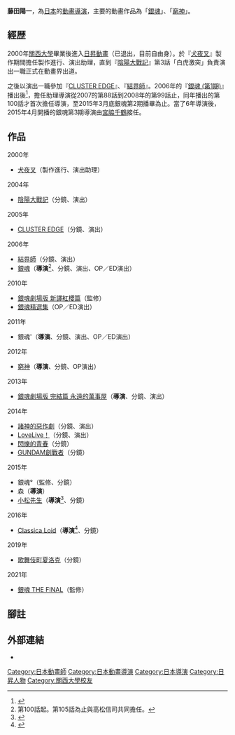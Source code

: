 
{{noteTA|G1=Anime}}
{{Japanese|japanese=藤田 陽一|kana=ふじた よういち|romaji=Fujita Yoichi}}
'''藤田陽一'''{{bd|||}}，為[[日本|日本]]的[[動畫|動畫]][[導演|導演]]，主要的動畫作品為「[[銀魂|銀魂]]」、「[[窮神_(漫畫)|窮神]]」。

== 經歴 ==
2000年[[關西大學|關西大學]]畢業後進入[[日昇動畫|日昇動畫]]（已退出，目前自由身）。於『[[犬夜叉|犬夜叉]]』製作期間擔任製作進行、演出助理，直到『[[陰陽大戰記|陰陽大戰記]]』第3話「白虎激突」負責演出一職正式在動畫界出道。

之後以演出一職參加『[[CLUSTER_EDGE|CLUSTER EDGE]]』、『[[結界師|結界師]]』。2006年的『[[銀魂_(動畫)|銀魂 (第1期)]]』播出後<ref>{{Cite news|title=『おそ松さん』『銀魂』…世間を賑わす人気アニメ生みの親、藤田陽一監督とは？|newspaper=Yahoo！新聞|publisher=Yahoo！JAPAN|date=2015-11-09|url=http://headlines.yahoo.co.jp/hl?a=20151109-00039762-crankinn-ent|archiveurl=https://web.archive.org/web/20160305003608/http://headlines.yahoo.co.jp/hl?a=20151109-00039762-crankinn-ent|archivedate=2016-03-05|language=ja|deadurl=yes|accessdate=2016-06-16}}</ref>，擔任助理導演從2007的第88話到2008年的第99話止，同年播出的第100話才首次擔任導演，至2015年3月底銀魂第2期播畢為止。當了6年導演後，2015年4月開播的銀魂第3期導演由[[宮脇千鶴|宮脇千鶴]]接任。

== 作品 ==
; 2000年
* [[犬夜叉|犬夜叉]]（製作進行、演出助理）
; 2004年
* [[陰陽大戰記|陰陽大戰記]]（分鏡、演出）
; 2005年
* [[CLUSTER_EDGE|CLUSTER EDGE]]（分鏡、演出）
; 2006年
* [[結界師|結界師]]（分鏡、演出）
* [[銀魂_(動畫)|銀魂]]（'''導演'''<ref>第100話起。第105話為止與高松信司共同擔任。</ref>、分鏡、演出、OP／ED演出）
; 2010年
* [[銀魂劇場版_新譯紅櫻篇|銀魂劇場版 新譯紅櫻篇]]（監修）
* [[銀魂精選集|銀魂精選集]]（OP／ED演出）
; 2011年
* 銀魂'（'''導演'''、分鏡、演出、OP／ED演出）
; 2012年
* [[窮神_(漫畫)#.E9.9B.BB.E8.A6.96.E5.8B.95.E7.95.AB|窮神]]（'''導演'''、分鏡、OP演出）
; 2013年
* [[銀魂劇場版_完結篇_永遠的萬事屋|銀魂劇場版 完結篇 永遠的萬事屋]]（'''導演'''、分鏡、演出）
; 2014年
* [[諸神的惡作劇|諸神的惡作劇]]（分鏡、演出）
* [[LoveLive!_(動畫)|LoveLive！]]（分鏡、演出）
* [[閃爍的青春|閃爍的青春]]（分鏡）
* [[GUNDAM創戰者|GUNDAM創戰者]]（分鏡）
; 2015年
* 銀魂°（監修、分鏡）
* 森{{lang|ja|のおんがくだん}}（'''導演'''）
* [[阿松_(漫畫)_#第3作《小松先生》|小松先生]]（'''導演'''<ref>{{Cite news|title=アニメ『おそ松さん』ティザーPV公開 藤田陽一監督のコメントも|newspaper=ORICON STYLE|publisher=[[Oricon|Oricon]]|date=2015-07-16|url=http://www.oricon.co.jp/news/2056120/full/|language=ja|accessdate=2016-06-16|archive-date=2016-08-08|archive-url=https://web.archive.org/web/20160808123251/http://www.oricon.co.jp/news/2056120/full/|dead-url=no}}</ref>、分鏡）
; 2016年
* [[Classica_Loid|Classica Loid]]（'''導演'''<ref>{{Cite news|url=http://www.animate.tv/news/details.php?id=1435908426|title=Eテレ新作アニメ『クラシカロイド』制作決定！監督はアニメ『銀魂』でお馴染み藤田陽一氏に|newspaper=|publisher=Animate TV|date=2015-07-03|accessdate=2016-06-17|language=ja}}</ref>、分鏡）
; 2019年
* [[歌舞伎町夏洛克|歌舞伎町夏洛克]]（分鏡）
; 2021年
* [[銀魂_THE_FINAL|銀魂 THE FINAL]]（監修）

== 腳註 ==
{{reflist}}

== 外部連結 ==
* {{ja}}{{Twitter|moroyon|藤田陽一}}

{{銀魂}}
{{DEFAULTSORT:Yoichi Fujita}}
[[Category:日本動畫師|Category:日本動畫師]]
[[Category:日本動畫導演|Category:日本動畫導演]]
[[Category:日本導演|Category:日本導演]]
[[Category:日昇人物|Category:日昇人物]]
[[Category:關西大學校友|Category:關西大學校友]]